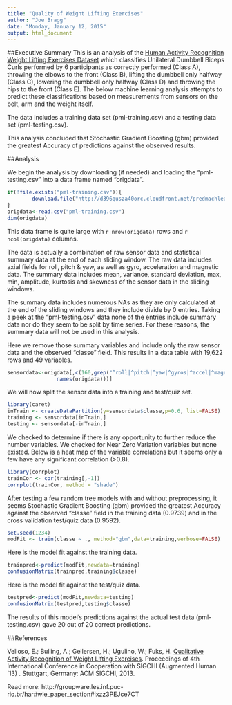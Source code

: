 ```yaml
---
title: "Quality of Weight Lifting Exercises"
author: "Joe Bragg"
date: "Monday, January 12, 2015"
output: html_document
---
```

##Executive Summary
This is an analysis of the [Human Activity Recognition Weight Lifting Exercises Dataset](http://groupware.les.inf.puc-rio.br/har#weight_lifting_exercises) which classifies Unilateral Dumbbell Biceps Curls performed by 6 participants as correctly performed (Class A), throwing the elbows to the front (Class B), lifting the dumbbell only halfway (Class C), lowering the dumbbell only halfway (Class D) and throwing the hips to the front (Class E). The below machine learning analysis attempts to predict these classifications based on measurements from sensors on the belt, arm and the weight itself.

The data includes a training data set (pml-training.csv) and a testing data set (pml-testing.csv).

This analysis concluded that Stochastic Gradient Boosting (gbm) provided the greatest Accuracy of predictions against the observed results.

##Analysis

We begin the analysis by downloading (if needed) and loading the "pml-testing.csv" into a data frame named "origdata".

```r
if(!file.exists("pml-training.csv")){
        download.file("http://d396qusza40orc.cloudfront.net/predmachlearn/pml-training.csv",destfile="pml-training.csv")
}
origdata<-read.csv("pml-training.csv")
dim(origdata)
```

This data frame is quite large with `r nrow(origdata)` rows and `r ncol(origdata)` columns.

The data is actually a combination of raw sensor data and statistical summary data at the end of each sliding window. The raw data includes axial fields for roll, pitch & yaw, as well as gyro, acceleration and magnetic data. The summary data includes mean, variance, standard deviation, max, min, amplitude, kurtosis and skewness of the sensor data in the sliding windows.

The summary data includes numerous NAs as they are only calculated at the end of the sliding windows and they include divide by 0 entries. Taking a peek at the "pml-testing.csv" data none of the entries include summary data nor do they seem to be split by time series. For these reasons, the summary data will not be used in this analysis.

Here we remove those summary variables and include only the raw sensor data and the observed "classe" field. This results in a data table with 19,622 rows and 49 variables.

```r
sensordata<-origdata[,c(160,grep("^roll|^pitch|^yaw|^gyros|^accel|^magnet",
                names(origdata)))]
```

We will now split the sensor data into a training and test/quiz set.

```r
library(caret)
inTrain <- createDataPartition(y=sensordata$classe,p=0.6, list=FALSE)
training <- sensordata[inTrain,]
testing <- sensordata[-inTrain,]
```

We checked to determine if there is any opportunity to further reduce the number variables. We checked for Near Zero Variation variables but none existed. Below is a heat map of the variable correlations but it seems only a few have any significant correlation (>0.8).

```r
library(corrplot)
trainCor <- cor(training[,-1])
corrplot(trainCor, method = "shade")
```

After testing a few random tree models with and without preprocessing, it seems Stochastic Gradient Boosting (gbm) provided the greatest Accuracy against the observed "classe" field in the training data (0.9739) and in the cross validation test/quiz data (0.9592).

```r
set.seed(1234)
modFit <- train(classe ~ ., method="gbm",data=training,verbose=FALSE)
```

Here is the model fit against the training data.

```r
trainpred<-predict(modFit,newdata=training)
confusionMatrix(trainpred,training$classe)
```

Here is the model fit against the test/quiz data.

```r
testpred<-predict(modFit,newdata=testing)
confusionMatrix(testpred,testing$classe)
```

The results of this model's predictions against the actual test data (pml-testing.csv) gave 20 out of 20 correct predictions.

##References

Velloso, E.; Bulling, A.; Gellersen, H.; Ugulino, W.; Fuks, H. [Qualitative Activity Recognition of Weight Lifting Exercises](http://groupware.les.inf.puc-rio.br/work.jsf?p1=11201). Proceedings of 4th International Conference in Cooperation with SIGCHI (Augmented Human '13) . Stuttgart, Germany: ACM SIGCHI, 2013.

Read more: http://groupware.les.inf.puc-rio.br/har#wle_paper_section#ixzz3PEJce7CT